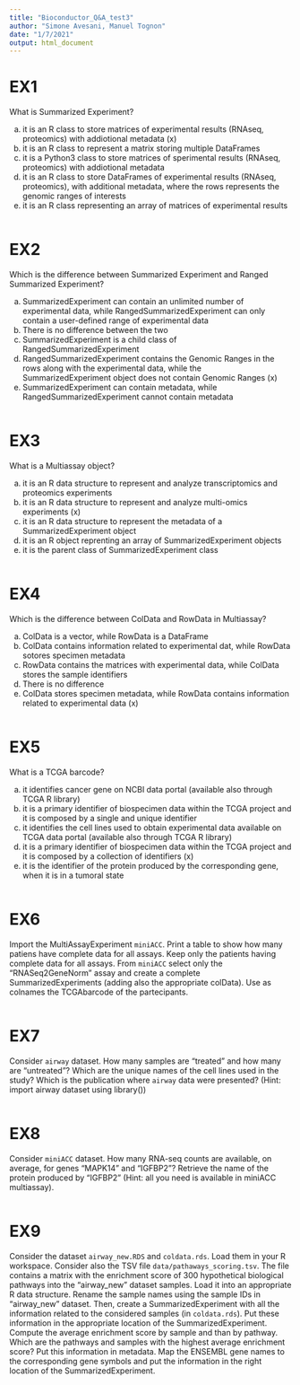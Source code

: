 ```yaml
---
title: "Bioconductor_Q&A_test3"
author: "Simone Avesani, Manuel Tognon"
date: "1/7/2021"
output: html_document
---
```



# EX1

What is Summarized Experiment?

a) it is an R class to store matrices of experimental results (RNAseq, proteomics) with addiotional metadata (x)
b) it is an R class to represent a matrix storing multiple DataFrames
c) it is a Python3 class to store matrices of sperimental results (RNAseq, proteomics) with addiotional metadata
d) it is an R class to store DataFrames of experimental results (RNAseq, proteomics), with additional metadata, where 
the rows represents the genomic ranges of interests
e) it is an R class representing an array of matrices of experimental results
```r
```


# EX2

Which is the difference between Summarized Experiment and Ranged Summarized Experiment?

a) SummarizedExperiment can contain an unlimited number of experimental data, while RangedSummarizedExperiment can only
contain a user-defined range of experimental data
b) There is no difference between the two
c) SummarizedExperiment is a child class of RangedSummarizedExperiment
d) RangedSummarizedExperiment contains the Genomic Ranges in the rows along with the experimental data, while the 
SummarizedExperiment object does not contain Genomic Ranges (x)
e) SummarizedExperiment can contain metadata, while RangedSummarizedExperiment cannot contain metadata
```r
```


# EX3 

What is a Multiassay object?

a) it is an R data structure to represent and analyze transcriptomics and proteomics experiments
b) it is an R data structure to represent and analyze multi-omics experiments (x)
c) it is an R data structure to represent the metadata of a SummarizedExperiment object
d) it is an R object reprenting an array of SummarizedExperiment objects
e) it is the parent class of SummarizedExperiment class
```r
```


# EX4

Which is the difference between ColData and RowData in Multiassay?

a) ColData is a vector, while RowData is a DataFrame
b) ColData contains information related to experimental dat, while RowData sotores specimen metadata
c) RowData contains the matrices with experimental data, while ColData stores the sample identifiers
d) There is no difference
e) ColData stores specimen metadata, while RowData contains information related to experimental data (x)
```r
```


# EX5

What is a TCGA barcode?

a) it identifies cancer gene on NCBI data portal (available also through TCGA R library)
b) it is a primary identifier of biospecimen data within the TCGA project and it is composed by a single and unique 
identifier
c) it identifies the cell lines used to obtain experimental data available on TCGA data portal (available also through 
TCGA R library)
d) it is a primary identifier of biospecimen data within the TCGA project and it is composed by a collection of 
identifiers (x)
e) it is the identifier of the protein produced by the corresponding gene, when it is in a tumoral state
```r
```


# EX6

Import the MultiAssayExperiment ```miniACC```. Print a table to show how many patiens have complete data for all assays. 
Keep only the patients having complete data for all assays. From ```miniACC``` select only the "RNASeq2GeneNorm" assay 
and create a complete SummarizedExperiments (adding also the appropriate colData). Use as colnames the TCGAbarcode of 
the partecipants.
```r
```


# EX7

Consider ```airway``` dataset. How many samples are "treated" and how many are "untreated"? Which are the unique names 
of  the cell lines used in the study? Which is the publication where ```airway``` data were presented? (Hint: import airway dataset using library())
```r
```


# EX8

Consider ```miniACC``` dataset. How many RNA-seq counts are available, on average, for genes "MAPK14" and "IGFBP2"?
Retrieve the name of the protein produced by "IGFBP2" (Hint: all you need is available in miniACC multiassay).
```r
```


# EX9

Consider the dataset ```airway_new.RDS``` and ```coldata.rds```. Load them in your R workspace. 
Consider also the TSV file ```data/pathaways_scoring.tsv```. The file contains a matrix with the enrichment score of 300 
hypothetical biological pathways into the "airway_new" dataset samples. Load it into an appropriate R data structure. 
Rename the sample names using the sample IDs in "airway_new" dataset. Then, create a SummarizedExperiment with all the 
information related to the considered samples (in ```coldata.rds```). Put these information in the appropriate location 
of the SummarizedExperiment. Compute the average enrichment score by sample and than by pathway. Which are the pathways 
and samples with the highest average enrichment score? Put this information in metadata.
Map the ENSEMBL gene names to the corresponding gene symbols and put the information in the right location of the 
SummarizedExperiment. 
```r
```